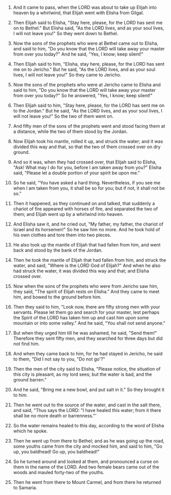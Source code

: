 
1. And it came to pass, when the LORD was about to take up Elijah into heaven by a whirlwind, that Elijah went with Elisha from Gilgal.

2. Then Elijah said to Elisha, "Stay here, please, for the LORD has sent me on to Bethel." But Elisha said, "As the LORD lives, and as your soul lives, I will not leave you!" So they went down to Bethel.

3. Now the sons of the prophets who were at Bethel came out to Elisha, and said to him, "Do you know that the LORD will take away your master from over you today?" And he said, "Yes, I know; keep silent!"

4. Then Elijah said to him, "Elisha, stay here, please, for the LORD has sent me on to Jericho." But he said, "As the LORD lives, and as your soul lives, I will not leave you!" So they came to Jericho.

5. Now the sons of the prophets who were at Jericho came to Elisha and said to him, "Do you know that the LORD will take away your master from over you today?" So he answered, "Yes, I know; keep silent!"

6. Then Elijah said to him, "Stay here, please, for the LORD has sent me on to the Jordan." But he said, "As the LORD lives, and as your soul lives, I will not leave you!" So the two of them went on.

7. And fifty men of the sons of the prophets went and stood facing them at a distance, while the two of them stood by the Jordan.

8. Now Elijah took his mantle, rolled it up, and struck the water; and it was divided this way and that, so that the two of them crossed over on dry ground.

9. And so it was, when they had crossed over, that Elijah said to Elisha, "Ask! What may I do for you, before I am taken away from you?" Elisha said, "Please let a double portion of your spirit be upon me."

10. So he said, "You have asked a hard thing. Nevertheless, if you see me when I am taken from you, it shall be so for you; but if not, it shall not be so."

11. Then it happened, as they continued on and talked, that suddenly a chariot of fire appeared with horses of fire, and separated the two of them; and Elijah went up by a whirlwind into heaven.

12. And Elisha saw it, and he cried out, "My father, my father, the chariot of Israel and its horsemen!" So he saw him no more. And he took hold of his own clothes and tore them into two pieces.

13. He also took up the mantle of Elijah that had fallen from him, and went back and stood by the bank of the Jordan.

14. Then he took the mantle of Elijah that had fallen from him, and struck the water, and said, "Where is the LORD God of Elijah?" And when he also had struck the water, it was divided this way and that; and Elisha crossed over.

15. Now when the sons of the prophets who were from Jericho saw him, they said, "The spirit of Elijah rests on Elisha." And they came to meet him, and bowed to the ground before him.

16. Then they said to him, "Look now, there are fifty strong men with your servants. Please let them go and search for your master, lest perhaps the Spirit of the LORD has taken him up and cast him upon some mountain or into some valley." And he said, "You shall not send anyone."

17. But when they urged him till he was ashamed, he said, "Send them!" Therefore they sent fifty men, and they searched for three days but did not find him.

18. And when they came back to him, for he had stayed in Jericho, he said to them, "Did I not say to you, "Do not go'?"

19. Then the men of the city said to Elisha, "Please notice, the situation of this city is pleasant, as my lord sees; but the water is bad, and the ground barren."

20. And he said, "Bring me a new bowl, and put salt in it." So they brought it to him.

21. Then he went out to the source of the water, and cast in the salt there, and said, "Thus says the LORD: "I have healed this water; from it there shall be no more death or barrenness."'

22. So the water remains healed to this day, according to the word of Elisha which he spoke.

23. Then he went up from there to Bethel; and as he was going up the road, some youths came from the city and mocked him, and said to him, "Go up, you baldhead! Go up, you baldhead!"

24. So he turned around and looked at them, and pronounced a curse on them in the name of the LORD. And two female bears came out of the woods and mauled forty-two of the youths.

25. Then he went from there to Mount Carmel, and from there he returned to Samaria.


